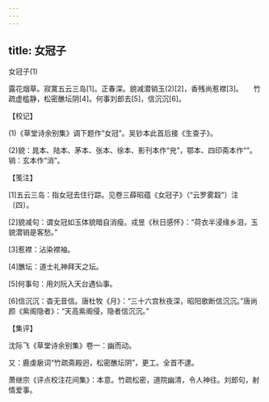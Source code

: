 ```yaml
---
---
---
```

title: 女冠子
---



女冠子(1)


露花烟草。寂寞五云三岛[1]。正春深。貌减潜销玉(2)[2]，香残尚惹襟[3]。　　竹疏虚槛静，松密醮坛阴[4]。何事刘郎去[5]，信沉沉[6]。





【校记】


(1)《草堂诗余别集》调下题作“女冠”。吴钞本此首后接《生查子》。

(2)貌：晁本、陆本、茅本、张本、徐本、影刊本作“皃”，鄂本、四印斋本作“”。销：玄本作“消”。





【笺注】


[1]五云三岛：指女冠去住行踪。见卷三薛昭蕴《女冠子》（“云罗雾縠”）注〔四〕。

[2]貌减句：谓女冠如玉体貌暗自消瘦。戎昱《秋日感怀》：“荷衣半浸缘乡泪，玉貌潜销是客愁。”

[3]惹襟：沾染襟袖。

[4]醮坛：道士礼神拜天之坛。

[5]何事句：用刘阮入天台遇仙事。

[6]信沉沉：杳无音信。唐杜牧《月》：“三十六宫秋夜深，昭阳歌断信沉沉。”唐尚颜《紫阁隐者》：“天高紫阁侵，隐者信沉沉。”





【集评】


沈际飞《草堂诗余别集》卷一：幽而动。

又：鹿虔扆词“竹疏斋殿迥，松密醮坛阴”，更工。全首不逮。

萧继宗《评点校注花间集》：本意。竹疏松密，道院幽清，令人神往。刘郎句，射情爱事。